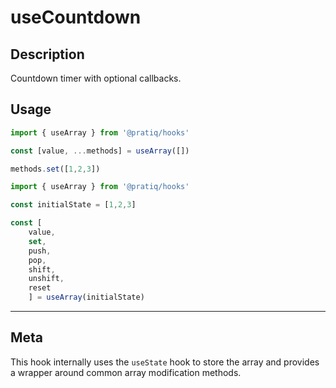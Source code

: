 
# useCountdown






## Description

Countdown timer with optional callbacks. 






## Usage

<Tabs>

<TabItem value='simple' label='Simple'>

```js 
import { useArray } from '@pratiq/hooks'

const [value, ...methods] = useArray([])

methods.set([1,2,3])
```

</TabItem>

<TabItem value='advanced' label='Advanced'>

```js
import { useArray } from '@pratiq/hooks'

const initialState = [1,2,3]

const [
    value, 
    set, 
    push, 
    pop, 
    shift, 
    unshift,
    reset
    ] = useArray(initialState)
```

</TabItem>

</Tabs>








--------------------------------------------------------------------------------

## Meta

This hook internally uses the `useState` hook to store the array and provides 
a wrapper around common array modification methods.